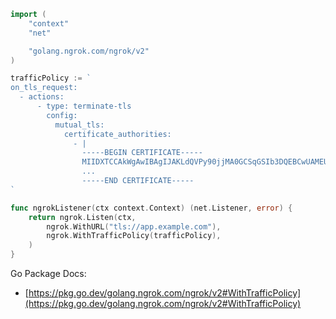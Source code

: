 ```go
import (
	"context"
	"net"

	"golang.ngrok.com/ngrok/v2"
)

trafficPolicy := `
on_tls_request:
  - actions:
      - type: terminate-tls
        config:
          mutual_tls:
            certificate_authorities:
              - |
                -----BEGIN CERTIFICATE-----
                MIIDXTCCAkWgAwIBAgIJAKLdQVPy90jjMA0GCSqGSIb3DQEBCwUAMEUxCzAJBgNV
                ...
                -----END CERTIFICATE-----
`

func ngrokListener(ctx context.Context) (net.Listener, error) {
	return ngrok.Listen(ctx,
		ngrok.WithURL("tls://app.example.com"),
		ngrok.WithTrafficPolicy(trafficPolicy),
	)
}
```

Go Package Docs:

- [https://pkg.go.dev/golang.ngrok.com/ngrok/v2#WithTrafficPolicy](https://pkg.go.dev/golang.ngrok.com/ngrok/v2#WithTrafficPolicy)

